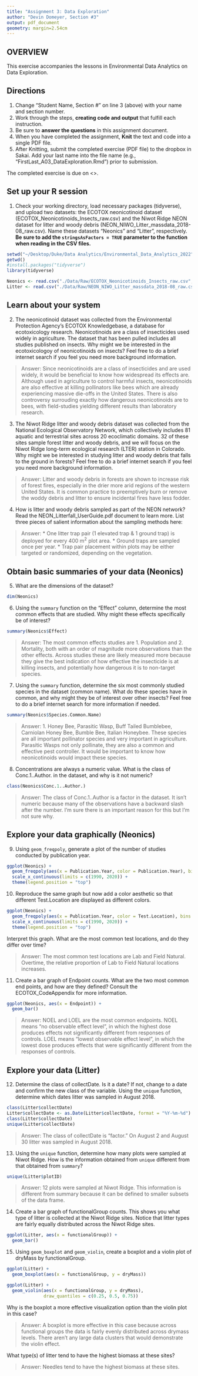 ```yaml
---
title: "Assignment 3: Data Exploration"
author: "Devin Domeyer, Section #3"
output: pdf_document
geometry: margin=2.54cm
---
```


## OVERVIEW

This exercise accompanies the lessons in Environmental Data Analytics on Data Exploration. 

## Directions
1. Change "Student Name, Section #" on line 3 (above) with your name and section number.
2. Work through the steps, **creating code and output** that fulfill each instruction.
3. Be sure to **answer the questions** in this assignment document.
4. When you have completed the assignment, **Knit** the text and code into a single PDF file.
5. After Knitting, submit the completed exercise (PDF file) to the dropbox in Sakai. Add your last name into the file name (e.g., "FirstLast_A03_DataExploration.Rmd") prior to submission.

The completed exercise is due on <>.


## Set up your R session

1. Check your working directory, load necessary packages (tidyverse), and upload two datasets: the ECOTOX neonicotinoid dataset (ECOTOX_Neonicotinoids_Insects_raw.csv) and the Niwot Ridge NEON dataset for litter and woody debris (NEON_NIWO_Litter_massdata_2018-08_raw.csv). Name these datasets "Neonics" and "Litter", respectively. **Be sure to add the `stringsAsFactors = TRUE` parameter to the function when reading in the CSV files.**
```r
setwd("~/Desktop/Duke/Data Analytics/Environmental_Data_Analytics_2022")
getwd()
#install.packages("tidyverse")
library(tidyverse)

Neonics <- read.csv("./Data/Raw/ECOTOX_Neonicotinoids_Insects_raw.csv", stringsAsFactors = TRUE)
Litter <- read.csv("./Data/Raw/NEON_NIWO_Litter_massdata_2018-08_raw.csv", stringsAsFactors = TRUE)

```

## Learn about your system

2. The neonicotinoid dataset was collected from the Environmental Protection Agency's ECOTOX Knowledgebase, a database for ecotoxicology research. Neonicotinoids are a class of insecticides used widely in agriculture. The dataset that has been pulled includes all studies published on insects. Why might we be interested in the ecotoxicologoy of neonicotinoids on insects? Feel free to do a brief internet search if you feel you need more background information. 

> Answer: 
Since neonicotinoids are a class of insecticides and are used widely, it would be beneficial to know how widespread its effects are. Although used in agriculture to control harmful insects, neonicotinoids are also effective at killing pollinators like bees which are already experiencing massive die-offs in the United States. There is also controversy surrouding exactly how dangerous neonicotinoids are to bees, with field-studies yielding different results than laboratory research. 

3. The Niwot Ridge litter and woody debris dataset was collected from the National Ecological Observatory Network, which collectively includes 81 aquatic and terrestrial sites across 20 ecoclimatic domains. 32 of these sites sample forest litter and woody debris, and we will focus on the Niwot Ridge long-term ecological research (LTER) station in Colorado. Why might we be interested in studying litter and woody debris that falls to the ground in forests? Feel free to do a brief internet search if you feel you need more background information. 

> Answer: 
Litter and woody debris in forests are shown to increase risk of forest fires, especially in the drier more arid regions of the western United States. It is common practice to preemptively burn or remove the woddy debris and litter to ensure incidental fires have less fodder. 

4. How is litter and woody debris sampled as part of the NEON network? Read the NEON_Litterfall_UserGuide.pdf document to learn more. List three pieces of salient information about the sampling methods here: 

> Answer: 
* One litter trap pair (1 elevated trap & 1 ground trap) is deployed for every 400 m^2^ plot area.
* Ground traps are sampled once per year.
* Trap pair placement within plots may be either targeted or randomized, depending on the vegetation. 



## Obtain basic summaries of your data (Neonics)

5. What are the dimensions of the dataset?

```r
dim(Neonics)
```

6. Using the `summary` function on the "Effect" column, determine the most common effects that are studied. Why might these effects specifically be of interest?
```r
summary(Neonics$Effect)
```

> Answer: The most common effects studies are 1. Population and 2. Mortality, both with an order of magnitude more observations than the other effects. Across studies these are likely measured more because they give the best indication of how effective the insecticide is at killing insects, and potentially how dangerous it is to non-target species. 

7. Using the `summary` function, determine the six most commonly studied species in the dataset (common name). What do these species have in common, and why might they be of interest over other insects? Feel free to do a brief internet search for more information if needed.

```r
summary(Neonics$Species.Common.Name)
```

> Answer: 1. Honey Bee, Parasitic Wasp, Buff Tailed Bumblebee, Carniolan Honey Bee, Bumble Bee, Italian Honeybee. These species are all important pollinator species and very important in agriculture. Parasitic Wasps not only pollinate, they are also a common and effective pest controller. It would be important to know how neonicotinoids would impact these species. 

8. Concentrations are always a numeric value. What is the class of Conc.1..Author. in the dataset, and why is it not numeric?

```r
class(Neonics$Conc.1..Author.)
```

> Answer: The class of Conc.1..Author is a factor in the dataset. It isn't numeric because many of the observations have a backward slash after the number. I'm sure there is an important reason for this but I'm not sure why. 



## Explore your data graphically (Neonics)

9. Using `geom_freqpoly`, generate a plot of the number of studies conducted by publication year. 
```r
ggplot(Neonics) +
  geom_freqpoly(aes(x = Publication.Year, color = Publication.Year), bins = 50) +
  scale_x_continuous(limits = c(1990, 2020)) +
  theme(legend.position = "top")
```

10. Reproduce the same graph but now add a color aesthetic so that different Test.Location are displayed as different colors.
```r
ggplot(Neonics) +
  geom_freqpoly(aes(x = Publication.Year, color = Test.Location), bins = 50) +
  scale_x_continuous(limits = c(1990, 2020)) +
  theme(legend.position = "top")
```

Interpret this graph. What are the most common test locations, and do they differ over time?

> Answer: The most common test locations are Lab and Field Natural. Overtime, the relative proportion of Lab to Field Natural locations increases. 

11. Create a bar graph of Endpoint counts. What are the two most common end points, and how are they defined? Consult the ECOTOX_CodeAppendix for more information. 

```r
ggplot(Neonics, aes(x = Endpoint)) +
  geom_bar()
```

> Answer: NOEL and LOEL are the most common endpoints. NOEL means "no observable effect level", in which the highest dose produces effects not significantly different from responses of controls. LOEL means "lowest observable effect level", in which the lowest dose produces effects that were significantly different from the responses of controls. 


## Explore your data (Litter)

12. Determine the class of collectDate. Is it a date? If not, change to a date and confirm the new class of the variable. Using the `unique` function, determine which dates litter was sampled in August 2018. 
```r
class(Litter$collectDate)
Litter$collectDate <- as.Date(Litter$collectDate, format = "%Y-%m-%d") 
class(Litter$collectDate)
unique(Litter$collectDate)
```
> Answer: The class of collectDate is "factor." On August 2 and August 30 litter was sampled in August 2018.

13. Using the `unique` function, determine how many plots were sampled at Niwot Ridge. How is the information obtained from `unique` different from that obtained from `summary`?

```r
unique(Litter$plotID)
```

> Answer: 12 plots were sampled at Niwot Ridge. This information is different from summary because it can be defined to smaller subsets of the data frame. 

14. Create a bar graph of functionalGroup counts. This shows you what type of litter is collected at the Niwot Ridge sites. Notice that litter types are fairly equally distributed across the Niwot Ridge sites.
```r
ggplot(Litter, aes(x = functionalGroup)) +
  geom_bar()

```

15. Using `geom_boxplot` and `geom_violin`, create a boxplot and a violin plot of dryMass by functionalGroup. 
```r
ggplot(Litter) +
  geom_boxplot(aes(x = functionalGroup, y = dryMass))

ggplot(Litter) +
  geom_violin(aes(x = functionalGroup, y = dryMass), 
              draw_quantiles = c(0.25, 0.5, 0.75))

```

Why is the boxplot a more effective visualization option than the violin plot in this case?

> Answer: A boxplot is more effective in this case because across functional groups the data is fairly evenly distributed across drymass levels. There aren't any large data clusters that would demonstrate the violin effect. 

What type(s) of litter tend to have the highest biomass at these sites? 

> Answer: Needles tend to have the highest biomass at these sites. 